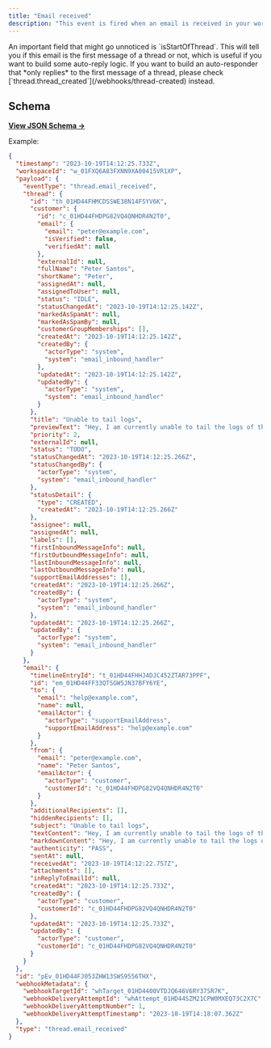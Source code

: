 ```yaml
---
title: "Email received"
description: "This event is fired when an email is received in your workspace."
---
```


<Warning>
  An important field that might go unnoticed is `isStartOfThread`. This will
  tell you if this email is the first message of a thread or not, which is
  useful if you want to build some auto-reply logic. If you want to build an
  auto-responder that *only replies* to the first message of a thread, please
  check [`thread.thread_created`](/webhooks/thread-created) instead.
</Warning>

## Schema

[**View JSON Schema →**](https://json-schema.app/view/%23%2Fdefinitions%2FcustomerCreatedPayload?url=https%3A%2F%2Fcore-api.uk.plain.com%2Fwebhooks%2Fschema.json)

Example:

```json
{
  "timestamp": "2023-10-19T14:12:25.733Z",
  "workspaceId": "w_01FXQ6A83FXNN9XA00415VR1XP",
  "payload": {
    "eventType": "thread.email_received",
    "thread": {
      "id": "th_01HD44FHMCDSSWE38N14FSYV6K",
      "customer": {
        "id": "c_01HD44FHDPG82VQ4QNHDR4N2T0",
        "email": {
          "email": "peter@example.com",
          "isVerified": false,
          "verifiedAt": null
        },
        "externalId": null,
        "fullName": "Peter Santos",
        "shortName": "Peter",
        "assignedAt": null,
        "assignedToUser": null,
        "status": "IDLE",
        "statusChangedAt": "2023-10-19T14:12:25.142Z",
        "markedAsSpamAt": null,
        "markedAsSpamBy": null,
        "customerGroupMemberships": [],
        "createdAt": "2023-10-19T14:12:25.142Z",
        "createdBy": {
          "actorType": "system",
          "system": "email_inbound_handler"
        },
        "updatedAt": "2023-10-19T14:12:25.142Z",
        "updatedBy": {
          "actorType": "system",
          "system": "email_inbound_handler"
        }
      },
      "title": "Unable to tail logs",
      "previewText": "Hey, I am currently unable to tail the logs of the service svc-8af1e3",
      "priority": 2,
      "externalId": null,
      "status": "TODO",
      "statusChangedAt": "2023-10-19T14:12:25.266Z",
      "statusChangedBy": {
        "actorType": "system",
        "system": "email_inbound_handler"
      },
      "statusDetail": {
        "type": "CREATED",
        "createdAt": "2023-10-19T14:12:25.266Z"
      },
      "assignee": null,
      "assignedAt": null,
      "labels": [],
      "firstInboundMessageInfo": null,
      "firstOutboundMessageInfo": null,
      "lastInboundMessageInfo": null,
      "lastOutboundMessageInfo": null,
      "supportEmailAddresses": [],
      "createdAt": "2023-10-19T14:12:25.266Z",
      "createdBy": {
        "actorType": "system",
        "system": "email_inbound_handler"
      },
      "updatedAt": "2023-10-19T14:12:25.266Z",
      "updatedBy": {
        "actorType": "system",
        "system": "email_inbound_handler"
      }
    },
    "email": {
      "timelineEntryId": "t_01HD44FHHJ4DJC452ZTAR73PPF",
      "id": "em_01HD44FF33QTSGW5JN37BFY6YE",
      "to": {
        "email": "help@example.com",
        "name": null,
        "emailActor": {
          "actorType": "supportEmailAddress",
          "supportEmailAddress": "help@example.com"
        }
      },
      "from": {
        "email": "peter@example.com",
        "name": "Peter Santos",
        "emailActor": {
          "actorType": "customer",
          "customerId": "c_01HD44FHDPG82VQ4QNHDR4N2T0"
        }
      },
      "additionalRecipients": [],
      "hiddenRecipients": [],
      "subject": "Unable to tail logs",
      "textContent": "Hey, I am currently unable to tail the logs of the service svc-8af1e3",
      "markdownContent": "Hey, I am currently unable to tail the logs of the service svc-8af1e3",
      "authenticity": "PASS",
      "sentAt": null,
      "receivedAt": "2023-10-19T14:12:22.757Z",
      "attachments": [],
      "inReplyToEmailId": null,
      "createdAt": "2023-10-19T14:12:25.733Z",
      "createdBy": {
        "actorType": "customer",
        "customerId": "c_01HD44FHDPG82VQ4QNHDR4N2T0"
      },
      "updatedAt": "2023-10-19T14:12:25.733Z",
      "updatedBy": {
        "actorType": "customer",
        "customerId": "c_01HD44FHDPG82VQ4QNHDR4N2T0"
      }
    }
  },
  "id": "pEv_01HD44FJ053ZHW13SWS9556THX",
  "webhookMetadata": {
    "webhookTargetId": "whTarget_01HD4400VTDJQ646V6RY37SR7K",
    "webhookDeliveryAttemptId": "whAttempt_01HD44SZM21CPW0MXEQ73C2X7C",
    "webhookDeliveryAttemptNumber": 1,
    "webhookDeliveryAttemptTimestamp": "2023-10-19T14:18:07.362Z"
  },
  "type": "thread.email_received"
}
```
